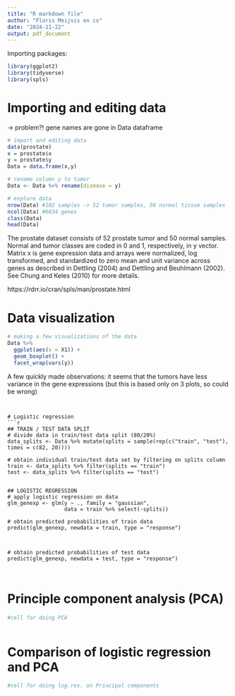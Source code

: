 ```yaml
---
title: "R markdown file"
author: "Floris Meijvis en co"
date: "2024-11-22"
output: pdf_document
---
```


Importing packages:
```r
library(ggplot2)
library(tidyverse)
library(spls)
```
# Importing and editing data
-> problem?! gene names are gone in Data dataframe
```r
# import and editing data
data(prostate)
x = prostate$x
y = prostate$y
Data = data.frame(x,y)

# rename column y to tumor
Data <- Data %>% rename(disease = y)

# explore data
nrow(Data) #102 samples -> 52 tumor samples, 50 normal tissue samples
ncol(Data) #6034 genes
class(Data)
head(Data)
```

The prostate dataset consists of 52 prostate tumor and 50 normal samples. Normal and tumor classes are coded in 0 and 1, respectively, in y vector. Matrix x is gene expression data and arrays were normalized, log transformed, and standardized to zero mean and unit variance across genes as described in Dettling (2004) and Dettling and Beuhlmann (2002). See Chung and Keles (2010) for more details.

https://rdrr.io/cran/spls/man/prostate.html

# Data visualization
```r
# making a few visualizations of the data
Data %>%
  ggplot(aes(x = X1)) + 
  geom_boxplot() + 
  facet_wrap(vars(y))

```

A few quickly made observations: it seems that the tumors have less variance in the gene expressions (but this is based only on 3 plots, so could be wrong)

```


# Logistic regression
```r
## TRAIN / TEST DATA SPLIT
# divide data in train/test data split (80/20%)
data_splits <- Data %>% mutate(splits = sample(rep(c("train", "test"), times = c(82, 20))))

# obtain individual train/test data set by filtering on splits column
train <- data_splits %>% filter(splits == "train")
test <- data_splits %>% filter(splits == "test")


## LOGISTIC REGRESSION 
# apply logistic regression on data
glm_genexp <- glm(y ~ ., family = "gaussian",
                  data = train %>% select(-splits))

# obtain predicted probabilities of train data
predict(glm_genexp, newdata = train, type = "response")



# obtain predicted probabilities of test data
predict(glm_genexp, newdata = test, type = "response")



```

# Principle component analysis (PCA)
```r
#cell for doing PCA



```



# Comparison of logistic regression and PCA
```r
#cell for doing log.res. on Principal components


```



